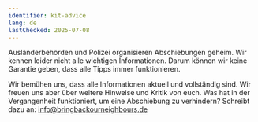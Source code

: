 ```yaml
---
identifier: kit-advice
lang: de
lastChecked: 2025-07-08
---
```


Ausländerbehörden und Polizei organisieren Abschiebungen geheim. Wir kennen leider nicht alle wichtigen Informationen. Darum können wir keine Garantie geben, dass alle Tipps immer funktionieren.

Wir bemühen uns, dass alle Informationen aktuell und vollständig sind. Wir freuen uns aber über weitere Hinweise und Kritik von euch. Was hat in der Vergangenheit funktioniert, um eine Abschiebung zu verhindern? Schreibt dazu an: info@bringbackourneighbours.de

<Block identifier="get-legal-advice" />

